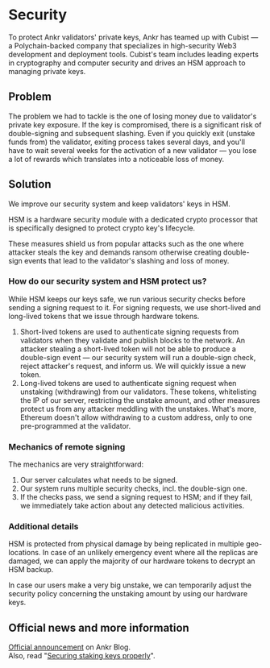 
# Security

To protect Ankr validators' private keys, Ankr has teamed up with Cubist — a Polychain-backed company that specializes in high-security Web3 development and deployment tools. Cubist's team includes leading experts in cryptography and computer security and drives an HSM approach to managing private keys.

## Problem
The problem we had to tackle is the one of losing money due to validator's private key exposure. If the key is compromised, there is a significant risk of double-signing and subsequent slashing. Even if you quickly exit (unstake funds from) the validator, exiting process takes several days, and you'll have to wait several weeks for the activation of a new validator — you lose a lot of rewards which translates into a noticeable loss of money.

## Solution
We improve our security system and keep validators' keys in HSM.

<Callout type="info">
    HSM is a hardware security module with a dedicated crypto processor that is specifically designed to protect crypto key's lifecycle.
</Callout>

These measures shield us from popular attacks such as the one where attacker steals the key and demands ransom otherwise creating double-sign events that lead to the validator's slashing and loss of money.

### How do our security system and HSM protect us?
While HSM keeps our keys safe, we run various security checks before sending a signing request to it.
For signing requests, we use short-lived and long-lived tokens that we issue through hardware tokens.
1. Short-lived tokens are used to authenticate signing requests from validators when they validate and publish blocks to the network. An attacker stealing a short-lived token will not be able to produce a double-sign event — our security system will run a double-sign check, reject attacker's request, and inform us. We will quickly issue a new token.
2. Long-lived tokens are used to authenticate signing request when unstaking (withdrawing) from our validators. These tokens, whitelisting the IP of our server, restricting the unstake amount, and other measures protect us from any attacker meddling with the unstakes. What's more, Ethereum doesn't allow withdrawing to a custom address, only to one pre-programmed at the validator.

### Mechanics of remote signing
The mechanics are very straightforward:
1. Our server calculates what needs to be signed.
2. Our system runs multiple security checks, incl. the double-sign one.
3. If the checks pass, we send a signing request to HSM; and if they fail, we immediately take action about any detected malicious activities.

### Additional details
HSM is protected from physical damage by being replicated in multiple geo-locations. In case of an unlikely emergency event where all the replicas are damaged, we can apply the majority of our hardware tokens to decrypt an HSM backup.

In case our users make a very big unstake, we can temporarily adjust the security policy concerning the unstaking amount by using our hardware keys.

## Official news and more information
[Official announcement](https://www.ankr.com/blog/securing-upcoming-eth-withdrawals-with-cubist/?search=cubist&page=1) on Ankr Blog.<br/>
Also, read "[Securing staking keys properly](https://cubist.dev/blog/staking-keys-status-quo)".



